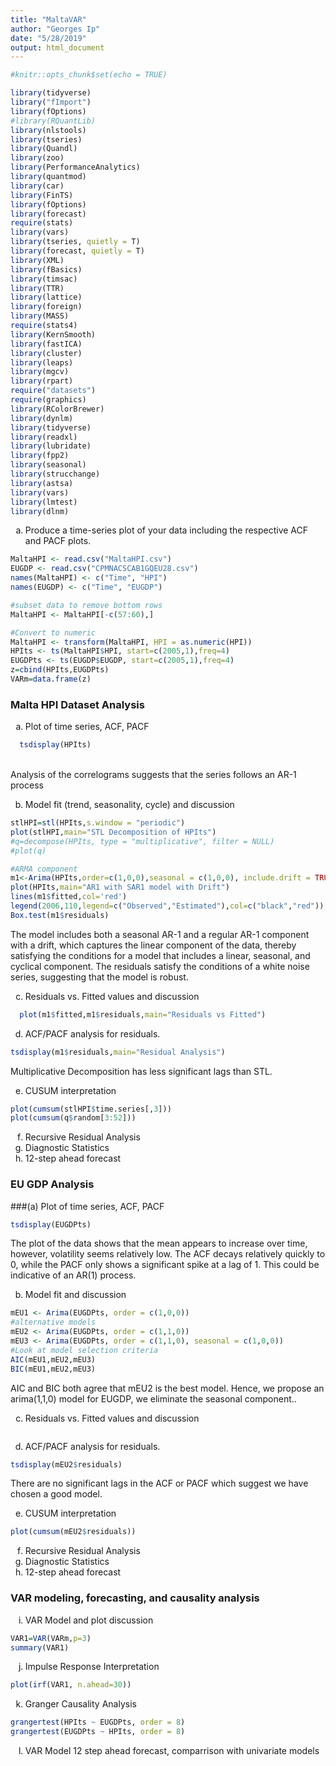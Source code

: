 ```yaml
---
title: "MaltaVAR"
author: "Georges Ip" 
date: "5/28/2019"
output: html_document
---
```


```r
#knitr::opts_chunk$set(echo = TRUE)
```

```r
library(tidyverse)
library("fImport")
library(fOptions)
#library(RQuantLib)
library(nlstools)
library(tseries)
library(Quandl)
library(zoo)
library(PerformanceAnalytics)
library(quantmod)
library(car)
library(FinTS)
library(fOptions)
library(forecast)
require(stats)
library(vars)
library(tseries, quietly = T)
library(forecast, quietly = T)
library(XML)
library(fBasics)
library(timsac)
library(TTR)
library(lattice)
library(foreign)
library(MASS)
require(stats4)
library(KernSmooth)
library(fastICA)
library(cluster)
library(leaps)
library(mgcv)
library(rpart)
require("datasets")
require(graphics)
library(RColorBrewer)
library(dynlm)
library(tidyverse)
library(readxl)
library(lubridate)
library(fpp2)
library(seasonal)
library(strucchange)
library(astsa)
library(vars)
library(lmtest)
library(dlnm)
```


(a) Produce a time-series plot of your data including the respective ACF and PACF plots.
```r
MaltaHPI <- read.csv("MaltaHPI.csv")
EUGDP <- read.csv("CPMNACSCAB1GQEU28.csv")
names(MaltaHPI) <- c("Time", "HPI")
names(EUGDP) <- c("Time", "EUGDP")

#subset data to remove bottom rows
MaltaHPI <- MaltaHPI[-c(57:60),]

#Convert to numeric
MaltaHPI <- transform(MaltaHPI, HPI = as.numeric(HPI))
HPIts <- ts(MaltaHPI$HPI, start=c(2005,1),freq=4)
EUGDPts <- ts(EUGDP$EUGDP, start=c(2005,1),freq=4)
z=cbind(HPIts,EUGDPts)
VARm=data.frame(z)
```

<h3>Malta HPI Dataset Analysis</h3>

(a) Plot of time series, ACF, PACF

```r
  tsdisplay(HPIts)
```
<br> Analysis of the correlograms suggests that the series follows an AR-1 process 


(b) Model fit (trend, seasonality, cycle) and discussion 
```r
stlHPI=stl(HPIts,s.window = "periodic")
plot(stlHPI,main="STL Decomposition of HPIts")
#q=decompose(HPIts, type = "multiplicative", filter = NULL)
#plot(q)

#ARMA component 
m1<-Arima(HPIts,order=c(1,0,0),seasonal = c(1,0,0), include.drift = TRUE)
plot(HPIts,main="AR1 with SAR1 model with Drift")
lines(m1$fitted,col='red')
legend(2006,110,legend=c("Observed","Estimated"),col=c("black","red"))
Box.test(m1$residuals)
```
The model includes both a seasonal AR-1 and a regular AR-1 component with a drift, which captures the linear component of the data, thereby satisfying the conditions for a model that includes a linear, seasonal, and cyclical component. The residuals satisfy the conditions of a white noise series, suggesting that the model is robust. 

(c) Residuals vs. Fitted values and discussion

```r
  plot(m1$fitted,m1$residuals,main="Residuals vs Fitted")
```

(d) ACF/PACF analysis for residuals.
```r
tsdisplay(m1$residuals,main="Residual Analysis")
```

Multiplicative Decomposition has less significant lags than STL.

(e) CUSUM interpretation
```r
plot(cumsum(stlHPI$time.series[,3]))
plot(cumsum(q$random[3:52]))
```

(f) Recursive Residual Analysis
(g) Diagnostic Statistics
(h) 12-step ahead forecast


<h3>EU GDP Analysis</h3>
###(a) Plot of time series, ACF, PACF
```r
tsdisplay(EUGDPts)
```
The plot of the data shows that the mean appears to increase over time, however, volatility seems relatively low. The ACF decays relatively quickly to 0, while the PACF only shows a significant spike at a lag of 1. This could be indicative of an AR(1) process.

(b) Model fit and discussion
```r
mEU1 <- Arima(EUGDPts, order = c(1,0,0))
#alternative models
mEU2 <- Arima(EUGDPts, order = c(1,1,0))
mEU3 <- Arima(EUGDPts, order = c(1,1,0), seasonal = c(1,0,0))
#Look at model selection criteria
AIC(mEU1,mEU2,mEU3)
BIC(mEU1,mEU2,mEU3)
```
AIC and BIC both agree that mEU2 is the best model. Hence, we propose an arima(1,1,0) model for EUGDP, we eliminate the seasonal component.. 

(c) Residuals vs. Fitted values and discussion
```r

```

(d) ACF/PACF analysis for residuals.
```r
tsdisplay(mEU2$residuals)
```

There are no significant lags in the ACF or PACF which suggest we have chosen a good model.

(e) CUSUM interpretation
```r
plot(cumsum(mEU2$residuals))
```
(f) Recursive Residual Analysis
(g) Diagnostic Statistics
(h) 12-step ahead forecast

<h3> VAR modeling, forecasting, and causality analysis </h3>
(i) VAR Model and plot discussion
```r
VAR1=VAR(VARm,p=3)
summary(VAR1)
```

(j) Impulse Response Interpretation
```r
plot(irf(VAR1, n.ahead=30))
```

(k) Granger Causality Analysis
```r
grangertest(HPIts ~ EUGDPts, order = 8)
grangertest(EUGDPts ~ HPIts, order = 8)
```

(l) VAR Model 12 step ahead forecast, comparrison with univariate models 

